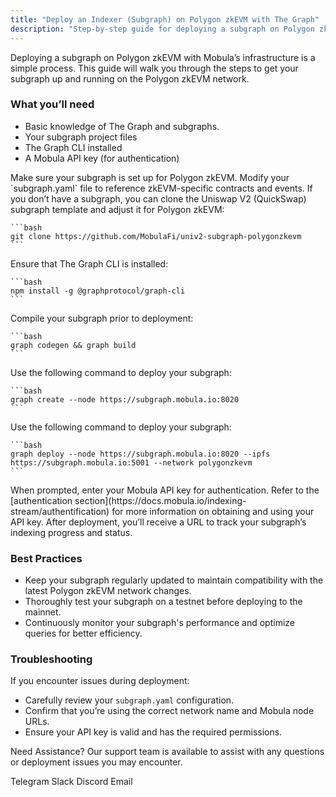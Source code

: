 ```yaml
---
title: "Deploy an Indexer (Subgraph) on Polygon zkEVM with The Graph"
description: "Step-by-step guide for deploying a subgraph on Polygon zkEVM using The Graph for efficient blockchain data indexing and querying."
---
```


Deploying a subgraph on Polygon zkEVM with Mobula’s infrastructure is a simple process. This guide will walk you through the steps to get your subgraph up and running on the Polygon zkEVM network.

### What you’ll need

- Basic knowledge of The Graph and subgraphs.
- Your subgraph project files
- The Graph CLI installed
- A Mobula API key (for authentication)

<Steps>
  <Step title="Prepare Your Subgraph">
    Make sure your subgraph is set up for Polygon zkEVM. Modify your `subgraph.yaml` file to reference zkEVM-specific contracts and events. If you don’t have a subgraph, you can clone the Uniswap V2 (QuickSwap) subgraph template and adjust it for Polygon zkEVM:

    ```bash
    git clone https://github.com/MobulaFi/univ2-subgraph-polygonzkevm
    ```
  </Step>

  <Step title="Install Dependencies">
    Ensure that The Graph CLI is installed:

    ```bash
    npm install -g @graphprotocol/graph-cli
    ```
  </Step>

  <Step title="Build Your Subgraph">
    Compile your subgraph prior to deployment:

    ```bash
    graph codegen && graph build
    ```
  </Step>

  <Step title="Create the Subgraph">
    Use the following command to deploy your subgraph:

    ```bash
    graph create --node https://subgraph.mobula.io:8020
    ```
  </Step>

  <Step title="Deploy to Mobula's Polygon zkEVM Node">
    Use the following command to deploy your subgraph:

    ```bash
    graph deploy --node https://subgraph.mobula.io:8020 --ipfs https://subgraph.mobula.io:5001 --network polygonzkevm
    ```
  </Step>

  <Step title="Authenticate">
    When prompted, enter your Mobula API key for authentication. Refer to the [authentication section](https://docs.mobula.io/indexing-stream/authentification) for more information on obtaining and using your API key.
  </Step>

  <Step title="Monitor Deployment">
    After deployment, you’ll receive a URL to track your subgraph’s indexing progress and status.
  </Step>
</Steps>

### Best Practices

- Keep your subgraph regularly updated to maintain compatibility with the latest Polygon zkEVM network changes.
- Thoroughly test your subgraph on a testnet before deploying to the mainnet.
- Continuously monitor your subgraph's performance and optimize queries for better efficiency.

### Troubleshooting

If you encounter issues during deployment:

- Carefully review your `subgraph.yaml` configuration.
- Confirm that you’re using the correct network name and Mobula node URLs.
- Ensure your API key is valid and has the required permissions.

Need Assistance? Our support team is available to assist with any questions or deployment issues you may encounter.

<CardGroup>
  <Card title="Support" icon="Telegram" href="https://t.me/MobulaConnectBot">Telegram</Card>
  <Card title="Support" icon="Slack" href="https://join.slack.com/t/mobulaapi/shared_invite/zt-29zrrpjnl-I0tyD73sy7zKy8q~KLL3Ug">Slack</Card>
  <Card title="Support" icon="Discord" href="https://discord.gg/JVT7xKm3AD">Discord</Card>
  <Card title="Email Support" icon="envelope" href="mailto:contact@mobulalabs.org">Email</Card>
</CardGroup>
